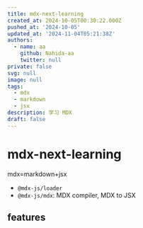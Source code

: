 ```yaml
---
title: mdx-next-learning
created_at: 2024-10-05T00:30:22.000Z
pushed_at: '2024-10-05'
updated_at: '2024-11-04T05:21:38Z'
authors:
  - name: aa
    github: Nahida-aa
    twitter: null
private: false
svg: null
image: null
tags:
  - mdx
  - markdown
  - jsx
description: 学习 MDX
draft: false
---
```


# mdx-next-learning
mdx=markdown+jsx

- `@mdx-js/loader`
- `@mdx-js/mdx`: MDX compiler,  MDX to JSX

## features

### 
